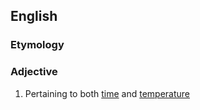 ==English==

===Etymology===
{{prefix|en|chrono|thermal}}

===Adjective===
{{en-adj|-}}

# Pertaining to both [[time]] and [[temperature]]